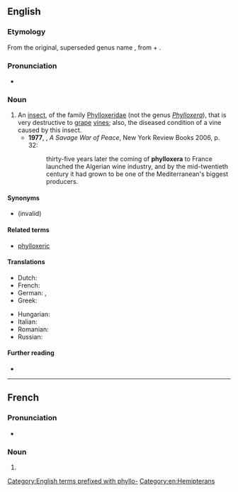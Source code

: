 {{also|Phylloxera|phylloxéra}}

==English==

===Etymology===
From the original, superseded genus name {{bor|en|mul|Phylloxera}}, from {{der|en|grc|φύλλον||leaf}} + {{m|grc|ξηρός||dry}}.

===Pronunciation===
* {{a|UK}} {{IPA|en|/fɪˈlɒksəɹə/}}

===Noun===
{{en-noun|s|phylloxerae}}

# An [[insect]], {{taxlink|Daktulosphaira vitifoliae|species|wplink=1}} of the family [[Phylloxeridae]] (not the genus ''[[Phylloxera]]''), that is very destructive to [[grape]] [[vine]]s; also, the diseased condition of a vine caused by this insect. {{defdate|from 19th c.}}
#* '''1977''', {{w|Alistair Horne}}, ''A Savage War of Peace'', New York Review Books 2006, p. 32:
#*: thirty-five years later the coming of '''phylloxera''' to France launched the Algerian wine industry, and by the mid-twentieth century it had grown to be one of the Mediterranean's biggest producers.

====Synonyms====
* {{sense|Daktulosphaira vitifoliae}} {{taxlink|Phylloxera vastatrix|species|noshow=1}} (invalid)

====Related terms====
* [[phylloxeric]]

====Translations====
{{trans-top|aphid}}
* Dutch: {{t+|nl|druifluis|f}}
* French: {{t+|fr|phylloxéra|m}}
* German: {{t+|de|Reblaus|f}},
* Greek: {{t|el|φυλοξήρα|f}}
{{trans-mid}}
* Hungarian: {{t+|hu|filoxéra}}
* Italian: {{t|it|fillossera|f}}
* Romanian: {{t+|ro|filoxeră|f}}
* Russian: {{t+|ru|филлоксера|f}}
{{trans-bottom}}

====Further reading====
* {{pedia}}

[[Category:English terms prefixed with phyllo-]]
[[Category:en:Hemipterans]]

----

==French==

===Pronunciation===
* {{audio|fr|LL-Q150 (fra)-Lyokoï-phylloxera.wav|Audio}}

===Noun===
{{fr-noun|m}}

# {{alt sp|fr|phylloxéra}}